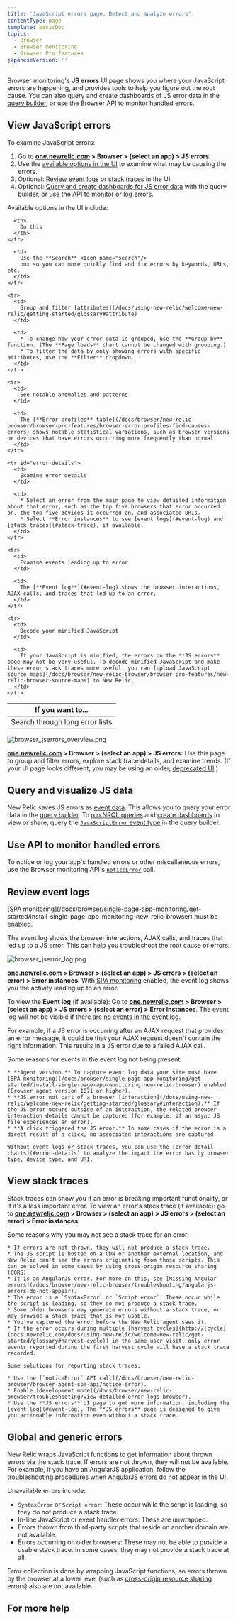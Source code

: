 ```yaml
---
title: 'JavaScript errors page: Detect and analyze errors'
contentType: page
template: basicDoc
topics:
  - Browser
  - Browser monitoring
  - Browser Pro features
japaneseVersion: ''
---
```


Browser monitoring's **JS errors** UI page shows you where your JavaScript errors are happening, and provides tools to help you figure out the root cause. You can also query and create dashboards of JS error data in the [query builder](/docs/query-your-data/explore-query-data/query-builder/introduction-query-builder), or use the Browser API to monitor handled errors.

## View JavaScript errors

To examine JavaScript errors:

1. Go to **[one.newrelic.com](https://one.newrelic.com/browser) > Browser > (select an app) > JS errors**.
2. Use the [available options in the UI](#ui-features) to examine what may be causing the errors.
3. Optional: [Review event logs](#event-log) or [stack traces](#stack-trace) in the UI.
4. Optional: [Query and create dashboards for JS error data](#insights) with the query builder, or [use the API](#api-logs) to monitor or log errors.

Available options in the UI include:

<Table>
  <thead>
    <tr>
      <th style={{ width: "220px" }}>
        If you want to...
      </th>

      <th>
        Do this
      </th>
    </tr>
  </thead>

  <tbody>
    <tr>
      <td>
        Search through long error lists
      </td>

      <td>
        Use the **Search** <Icon name="search"/>
        box so you can more quickly find and fix errors by keywords, URLs, etc.
      </td>
    </tr>

    <tr>
      <td>
        Group and filter [attributes](/docs/using-new-relic/welcome-new-relic/getting-started/glossary#attribute)
      </td>

      <td>
        * To change how your error data is grouped, use the **Group by** function. (The **Page loads** chart cannot be changed with grouping.)
        * To filter the data by only showing errors with specific attributes, use the **Filter** dropdown.
      </td>
    </tr>

    <tr>
      <td>
        See notable anomalies and patterns
      </td>

      <td>
        The [**Error profiles** table](/docs/browser/new-relic-browser/browser-pro-features/browser-error-profiles-find-causes-errors) shows notable statistical variations, such as browser versions or devices that have errors occurring more frequently than normal.
      </td>
    </tr>

    <tr id="error-details">
      <td>
        Examine error details
      </td>

      <td>
        * Select an error from the main page to view detailed information about that error, such as the top five browsers that error occurred on, the top five devices it occurred on, and associated URIs.
        * Select **Error instances** to see [event logs](#event-log) and [stack traces](#stack-trace), if available.
      </td>
    </tr>

    <tr>
      <td>
        Examine events leading up to error
      </td>

      <td>
        The [**Event log**](#event-log) shows the browser interactions, AJAX calls, and traces that led up to an error.
      </td>
    </tr>

    <tr>
      <td>
        Decode your minified JavaScript
      </td>

      <td>
        If your JavaScript is minified, the errors on the **JS errors** page may not be very useful. To decode minified JavaScript and make these error stack traces more useful, you can [upload JavaScript source maps](/docs/browser/new-relic-browser/browser-pro-features/new-relic-browser-source-maps) to New Relic.
      </td>
    </tr>
  </tbody>
</Table>

![browser_jserrors_overview.png](./images/browser_jserrors_overview.png "browser_jserrors_overview.png")

**[one.newrelic.com](https://one.newrelic.com) > Browser > (select an app) > JS errors:** Use this page to group and filter errors, explore stack trace details, and examine trends. (If your UI page looks different, you may be using an older, [deprecated UI](#classic-ui).)

## Query and visualize JS data

New Relic saves JS errors as [event data](/docs/using-new-relic/welcome-new-relic/getting-started/glossary#event). This allows you to query your error data in the [query builder](/docs/query-your-data/explore-query-data/query-builder/introduction-query-builder). To [run NRQL queries](/docs/insights/nrql-new-relic-query-language/nrql-query-examples/insights-query-examples-new-relic-browser-single-page-app-data) and [create dashboards](/docs/query-your-data/explore-query-data/dashboards/introduction-new-relic-one-dashboards) to view or share, query the [`JavaScriptError` event type](/docs/insights/insights-data-sources/default-data/browser-default-events-attributes-insights#javascriptError-attributes) in the query builder.

## Use API to monitor handled errors

To notice or log your app's handled errors or other miscellaneous errors, use the Browser monitoring API's [`noticeError`](/docs/browser/new-relic-browser/browser-agent-spa-api/newrelicnoticeerror-browser-agent-api) call.

## Review event logs

<Callout variant="important">
  [SPA monitoring](/docs/browser/single-page-app-monitoring/get-started/install-single-page-app-monitoring-new-relic-browser) must be enabled.
</Callout>

The event log shows the browser interactions, AJAX calls, and traces that led up to a JS error. This can help you troubleshoot the root cause of errors.

![browser_jserror_log.png](./images/browser_jserror_log.png "browser_jserror_log.png")

**[one.newrelic.com](https://one.newrelic.com) > Browser > (select an app) > JS errors > (select an error) > Error instances**: With [SPA monitoring](/docs/browser/single-page-app-monitoring/get-started/install-single-page-app-monitoring-new-relic-browser) enabled, the event log shows you the activity leading up to an error.

To view the **Event log** (if available): Go to **[one.newrelic.com](one.newrelic.com/) > Browser > (select an app) > JS errors > (select an error) > Error instances**. The event log will not be visible if there are [no events in the event log](#troubleshoot-event-log).

For example, if a JS error is occurring after an AJAX request that provides an error message, it could be that your AJAX request doesn't contain the right information. This results in a JS error due to a failed AJAX call.

<CollapserGroup>
  <Collapser
    id="troubleshoot-event-log"
    title="Troubleshoot missing event logs"
  >
    Some reasons for events in the event log not being present:

    * **Agent version.** To capture event log data your site must have [SPA monitoring](/docs/browser/single-page-app-monitoring/get-started/install-single-page-app-monitoring-new-relic-browser) enabled (Browser agent version 1071 or higher).
    * **JS error not part of a browser [interaction](/docs/using-new-relic/welcome-new-relic/getting-started/glossary#interaction).** If the JS error occurs outside of an interaction, the related browser interaction details cannot be captured (for example: if an async JS file experiences an error).
    * **A click triggered the JS error.** In some cases if the error is a direct result of a click, no associated interactions are captured.

    Without event logs or stack traces, you can use the [error detail charts](#error-details) to analyze the impact the error has by browser type, device type, and URI.
  </Collapser>
</CollapserGroup>

## View stack traces

Stack traces can show you if an error is breaking important functionality, or if it's a less important error. To view an error's stack trace (if available): go to **[one.newrelic.com](https://one.newrelic.com) > Browser > (select an app) > JS errors > (select an error) > Error instances**.

<CollapserGroup>
  <Collapser
    id="stack-trace-troubleshooting"
    title="Troubleshoot missing stack traces"
  >
    Some reasons why you may not see a stack trace for an error:

    * If errors are not thrown, they will not produce a stack trace.
    * The JS script is hosted on a CDN or another external location, and New Relic can't see the errors originating from those scripts. This can be solved in some cases by using cross-origin resource sharing (CORS).
    * It is an AngularJS error. For more on this, see [Missing Angular errors](/docs/browser/new-relic-browser/troubleshooting/angularjs-errors-do-not-appear).
    * The error is a `SyntaxError` or `Script error`: These occur while the script is loading, so they do not produce a stack trace.
    * Some older browsers may generate errors without a stack trace, or may provide a stack trace that is not usable.
    * You've captured the error before the New Relic agent sees it.
    * If the error occurs during multiple [harvest cycles](http://[cycle](docs.newrelic.com/docs/using-new-relic/welcome-new-relic/get-started/glossary#harvest-cycle)) in the same user visit, only error events reported during the first harvest cycle will have a stack trace recorded.

    Some solutions for reporting stack traces:

    * Use the [`noticeError` API call](/docs/browser/new-relic-browser/browser-agent-spa-api/notice-error).
    * Enable [development mode](/docs/browser/new-relic-browser/troubleshooting/view-detailed-error-logs-browser).
    * Use the **JS errors** UI page to get more information, including the [event log](#event-log). The **JS errors** page is designed to give you actionable information even without a stack trace.
  </Collapser>
</CollapserGroup>

## Global and generic errors

New Relic wraps JavaScript functions to get information about thrown errors via the stack trace. If errors are not thrown, they will not be available. For example, if you have an AngularJS application, follow the troubleshooting procedures when [AngularJS errors do not appear](/docs/browser/new-relic-browser/troubleshooting/angularjs-errors-do-not-appear) in the UI.

Unavailable errors include:

* `SyntaxError` or `Script error`: These occur while the script is loading, so they do not produce a stack trace.
* In-line JavaScript or event handler errors: These are unwrapped.
* Errors thrown from third-party scripts that reside on another domain are not available.
* Errors occurring on older browsers: These may not be able to provide a usable stack trace. In some cases, they may not provide a stack trace at all.

Error collection is done by wrapping JavaScript functions, so errors thrown by the browser at a lower level (such as [cross-origin resource sharing](http://en.wikipedia.org/wiki/Cross-origin_resource_sharing) errors) also are not available.

## For more help
